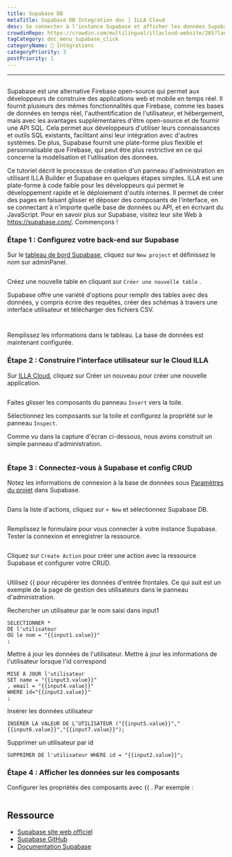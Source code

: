 ```yaml
---
title: Supabase DB
metaTitle: Supabase DB Integration doc | ILLA Cloud
desc: Se connecter à l'instance Supabase et afficher les données Supabase DB sur les composants
crowdinRepo: https://crowdin.com/multilingual/illacloud-website/265?languages=fr&filter=basic&value=0
tagCategory: doc_menu_supabase_click
categoryName: 🔨 Intégrations
categoryPriority: 3
postPriority: 1
---
```


* * *

## <h2 hidden>Supabase DB</h2>

Supabase est une alternative Firebase open-source qui permet aux développeurs de construire des applications web et mobile en temps réel. Il fournit plusieurs des mêmes fonctionnalités que Firebase, comme les bases de données en temps réel, l'authentification de l'utilisateur, et hébergement, mais avec les avantages supplémentaires d'être open-source et de fournir une API SQL. Cela permet aux développeurs d'utiliser leurs connaissances et outils SQL existants, facilitant ainsi leur intégration avec d'autres systèmes. De plus, Supabase fournit une plate-forme plus flexible et personnalisable que Firebase, qui peut être plus restrictive en ce qui concerne la modélisation et l'utilisation des données.

Ce tutoriel décrit le processus de création d'un panneau d'administration en utilisant ILLA Builder et Supabase en quelques étapes simples. ILLA est une plate-forme à code faible pour les développeurs qui permet le développement rapide et le déploiement d'outils internes. Il permet de créer des pages en faisant glisser et déposer des composants de l'interface, en se connectant à n'importe quelle base de données ou API, et en écrivant du JavaScript. Pour en savoir plus sur Supabase, visitez leur site Web à <https://supabase.com/>. Commençons !

### Étape 1 : Configurez votre back-end sur Supabase

Sur le [tableau de bord Supabase](https://app.supabase.com/projects), cliquez sur `New project` et définissez le nom sur adminPanel.

<img
  src='https://cdn.illacloud.com/official-website/img/docs/assemble/supabase1.png'
  alt=""
/>

Créez une nouvelle table en cliquant sur `Créer une nouvelle table` .

Supabase offre une variété d'options pour remplir des tables avec des données, y compris écrire des requêtes, créer des schémas à travers une interface utilisateur et télécharger des fichiers CSV.

<img
  src='https://cdn.illacloud.com/official-website/img/docs/assemble/supabase2.png'
  alt=""
/>

<img
  src='https://cdn.illacloud.com/official-website/img/docs/assemble/supabase3.png'
  alt=""
/>

Remplissez les informations dans le tableau. La base de données est maintenant configurée.

### Étape 2 : Construire l'interface utilisateur sur le Cloud ILLA

Sur [ILLA Cloud](https://cloud.illacloud.com), cliquez sur Créer un nouveau pour créer une nouvelle application.

<img
  src='https://cdn.illacloud.com/official-website/img/docs/assemble/supabase4.png'
  alt=""
/>

Faites glisser les composants du panneau `Insert` vers la toile.

Sélectionnez les composants sur la toile et configurez la propriété sur le panneau `Inspect`.

Comme vu dans la capture d'écran ci-dessous, nous avons construit un simple panneau d'administration.

<img
  src='https://cdn.illacloud.com/official-website/img/docs/assemble/supabase5.png'
  alt=""
/>

### Étape 3 : Connectez-vous à Supabase et config CRUD

Notez les informations de connexion à la base de données sous [Paramètres du projet](https://app.supabase.com/project/hdcfnsxpwwgboqomdrhp/settings/database) dans Supabase.

<img
  src='https://cdn.illacloud.com/official-website/img/docs/assemble/supabase6.png'
  alt=""
/>

Dans la liste d'actions, cliquez sur `+ New` et sélectionnez Supabase DB.

<img
  src='https://cdn.illacloud.com/official-website/img/docs/assemble/supabase7.png'
  alt=""
/>

Remplissez le formulaire pour vous connecter à votre instance Supabase. Tester la connexion et enregistrer la ressource.

<img
  src='https://cdn.illacloud.com/official-website/img/docs/assemble/supabase8.png'
  alt=""
/>

Cliquez sur `Create Action` pour créer une action avec la ressource Supabase et configurer votre CRUD.

<img
  src='https://cdn.illacloud.com/official-website/img/docs/assemble/supabase9.png'
  alt=""
/>

Utilisez {{ pour récupérer les données d'entrée frontales. Ce qui suit est un exemple de la page de gestion des utilisateurs dans le panneau d'administration.

Rechercher un utilisateur par le nom saisi dans input1

```
SELECTIONNER *
DE l'utilisateur
OÙ le nom = "{{input1.value}}"
;
```

Mettre à jour les données de l'utilisateur. Mettre à jour les informations de l'utilisateur lorsque l'id correspond

```
MISE À JOUR l'utilisateur
SET name = "{{input3.value}}"
, email = "{{input4.value}}"
WHERE id="{{input2.value}}"
;
```

Insérer les données utilisateur

```
INSÉRER LA VALEUR DE L’UTILISATEUR ("{{input5.value}}","{{input6.value}}","{{input7.value}}");
```

Supprimer un utilisateur par id

```
SUPPRIMER DE l'utilisateur WHERE id = "{{input2.value}}";
```

### Étape 4 : Afficher les données sur les composants

Configurer les propriétés des composants avec {{ . Par exemple :

<img
  src='https://cdn.illacloud.com/official-website/img/docs/assemble/supabase10.png'
  alt=""
/>

## Ressource

-   [Supabase site web officiel](https://supabase.com/)
-   [Supabase GitHub](https://github.com/supabase/supabase)
-   [Documentation Supabase](https://supabase.com/docs)
